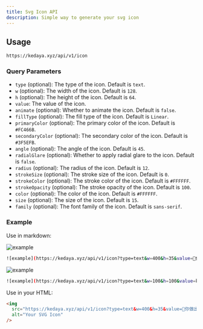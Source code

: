 ```yaml
---
title: Svg Icon API
description: Simple way to generate your svg icon
---
```


## Usage

```bash
https://kedaya.xyz/api/v1/icon
```

### Query Parameters

- `type` (optional): The type of the icon. Default is `text`.
- `w` (optional): The width of the icon. Default is `128`.
- `h` (optional): The height of the icon. Default is `64`.
- `value`: The value of the icon.
- `animate` (optional): Whether to animate the icon. Default is `false`.
- `fillType` (optional): The fill type of the icon. Default is `Linear`.
- `primaryColor` (optional): The primary color of the icon. Default is `#FC466B`.
- `secondaryColor` (optional): The secondary color of the icon. Default is `#3F5EFB`.
- `angle` (optional): The angle of the icon. Default is `45`.
- `radialGlare` (optional): Whether to apply radial glare to the icon. Default is `false`.
- `radius` (optional): The radius of the icon. Default is `12`.
- `strokeSize` (optional): The stroke size of the icon. Default is `0`.
- `strokeColor` (optional): The stroke color of the icon. Default is `#FFFFFF`.
- `strokeOpacity` (optional): The stroke opacity of the icon. Default is `100`.
- `color` (optional): The color of the icon. Default is `#FFFFFF`.
- `size` (optional): The size of the icon. Default is `15`.
- `family` (optional): The font family of the icon. Default is `sans-serif`.

### Example

Use in markdown:

![example](/api/v1/icon?type=text&w=400&h=35&value=🥰你做出一个很酷的东西出来，想给他起什么名都可以&animate=true&fillType=Linear&primaryColor=%23FC466B&secondaryColor=%233F5EFB&angle=45&radialGlare=false&radius=8&strokeSize=0&strokeColor=%23FFFFFF&strokeOpacity=100&color=%23FFFFFF&size=15&family=cursive)

```bash 
![example](https://kedaya.xyz/api/v1/icon?type=text&w=400&h=35&value=🥰你做出一个很酷的东西出来，想给他起什么名都可以&animate=true&fillType=Linear&primaryColor=%23FC466B&secondaryColor=%233F5EFB&angle=45&radialGlare=false&radius=8&strokeSize=0&strokeColor=%23FFFFFF&strokeOpacity=100&color=%23FFFFFF&size=15&family=cursive)
```

![example](/api/v1/icon?type=text&w=100&h=100&value=kedaya.xyz&animate=true&fillType=Linear&primaryColor=%2300B4DB&secondaryColor=%23003357&angle=45&radialGlare=false&radius=40&strokeSize=0&strokeColor=%23FFFFFF&strokeOpacity=100&color=%23FFFFFF&size=15&family=cursive)

```bash
![example](https://kedaya.xyz/api/v1/icon?type=text&w=100&h=100&value=kedaya.xyz&animate=true&fillType=Linear&primaryColor=%2300B4DB&secondaryColor=%23003357&angle=45&radialGlare=false&radius=40&strokeSize=0&strokeColor=%23FFFFFF&strokeOpacity=100&color=%23FFFFFF&size=15&family=cursive)
```

Use in your HTML:

```html
<img
  src="https://kedaya.xyz/api/v1/icon?type=text&w=400&h=35&value=🥰你做出一个很酷的东西出来，想给他起什么名都可以&animate=true&fillType=Linear&primaryColor=%23FC466B&secondaryColor=%233F5EFB&angle=45&radialGlare=false&radius=8&strokeSize=0&strokeColor=%23FFFFFF&strokeOpacity=100&color=%23FFFFFF&size=15&family=cursive"
  alt="Your SVG Icon"
/>
```


